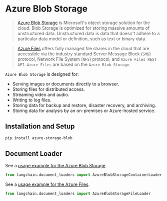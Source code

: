 # Azure Blob Storage

>[Azure Blob Storage](https://learn.microsoft.com/en-us/azure/storage/blobs/storage-blobs-introduction) is Microsoft's object storage solution for the cloud. Blob Storage is optimized for storing massive amounts of unstructured data. Unstructured data is data that doesn't adhere to a particular data model or definition, such as text or binary data.

>[Azure Files](https://learn.microsoft.com/en-us/azure/storage/files/storage-files-introduction) offers fully managed
> file shares in the cloud that are accessible via the industry standard Server Message Block (`SMB`) protocol, 
> Network File System (`NFS`) protocol, and `Azure Files REST API`. `Azure Files` are based on the `Azure Blob Storage`.

`Azure Blob Storage` is designed for:
- Serving images or documents directly to a browser.
- Storing files for distributed access.
- Streaming video and audio.
- Writing to log files.
- Storing data for backup and restore, disaster recovery, and archiving.
- Storing data for analysis by an on-premises or Azure-hosted service.

## Installation and Setup

```bash
pip install azure-storage-blob
```


## Document Loader

See a [usage example for the Azure Blob Storage](/docs/modules/indexes/document_loaders/examples/azure_blob_storage_container.ipynb).

```python
from langchain.document_loaders import AzureBlobStorageContainerLoader
```

See a [usage example for the Azure Files](/docs/modules/indexes/document_loaders/examples/azure_blob_storage_file.ipynb).

```python
from langchain.document_loaders import AzureBlobStorageFileLoader
```
